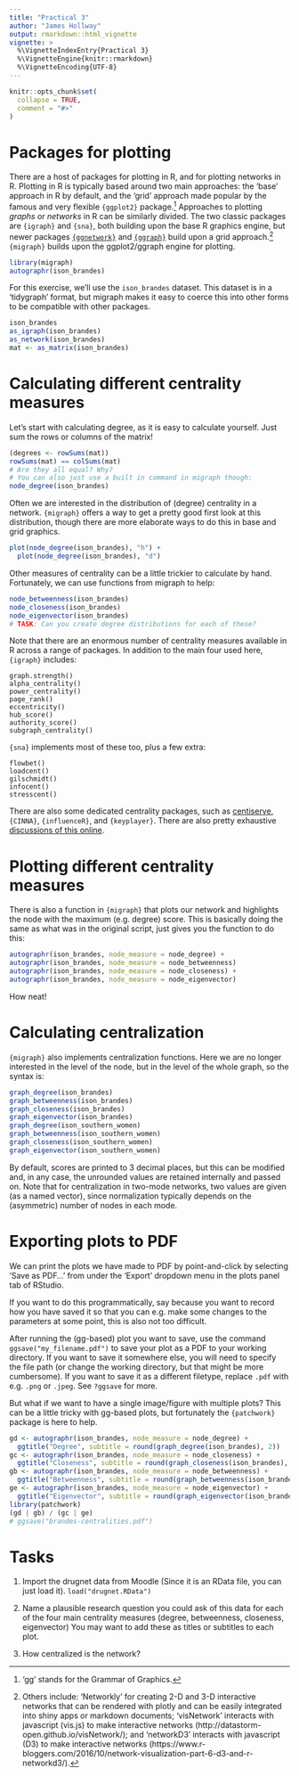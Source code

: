 ```yaml
---
title: "Practical 3"
author: "James Hollway"
output: rmarkdown::html_vignette
vignette: >
  %\VignetteIndexEntry{Practical 3}
  %\VignetteEngine{knitr::rmarkdown}
  %\VignetteEncoding{UTF-8}
---
```


```r
knitr::opts_chunk$set(
  collapse = TRUE,
  comment = "#>"
)
```

# Packages for plotting

There are a host of packages for plotting in R, and for plotting networks in R.
Plotting in R is typically based around two main approaches:
the 'base' approach in R by default,
and the 'grid' approach made popular by the famous and very flexible `{ggplot2}` package.^['gg' stands for the Grammar of Graphics.]
Approaches to plotting _graphs_ or _networks_ in R can be similarly divided.
The two classic packages are `{igraph}` and `{sna}`, both building upon the base R graphics engine,
but newer packages [`{ggnetwork}`](https://www.r-bloggers.com/2016/03/ggnetwork-network-geometries-for-ggplot2/) and 
[`{ggraph}`](https://ggraph.data-imaginist.com/index.html) build upon a grid approach.^[
Others include: 'Networkly' for creating 2-D and 3-D interactive networks
that can be rendered with plotly and can be easily integrated into
shiny apps or markdown documents;
'visNetwork' interacts with javascript (vis.js) to make interactive networks
(http://datastorm-open.github.io/visNetwork/); and
'networkD3' interacts with javascript (D3) to make interactive networks
(https://www.r-bloggers.com/2016/10/network-visualization-part-6-d3-and-r-networkd3/).
]
`{migraph}` builds upon the ggplot2/ggraph engine for plotting.

```r
library(migraph)
autographr(ison_brandes)
```

For this exercise, we'll use the `ison_brandes` dataset.
This dataset is in a 'tidygraph' format, 
but migraph makes it easy to coerce this into other forms
to be compatible with other packages.

```r
ison_brandes
as_igraph(ison_brandes)
as_network(ison_brandes)
mat <- as_matrix(ison_brandes)
```

# Calculating different centrality measures

Let's start with calculating degree, as it is easy to calculate yourself.
Just sum the rows or columns of the matrix!

```r
(degrees <- rowSums(mat))
rowSums(mat) == colSums(mat)
# Are they all equal? Why?
# You can also just use a built in command in migraph though:
node_degree(ison_brandes)
```

Often we are interested in the distribution of (degree) centrality in a network.
`{migraph}` offers a way to get a pretty good first look at this distribution,
though there are more elaborate ways to do this in base and grid graphics.

```r
plot(node_degree(ison_brandes), "h") +
  plot(node_degree(ison_brandes), "d")
```

Other measures of centrality can be a little trickier to calculate by hand.
Fortunately, we can use functions from migraph to help:

```r
node_betweenness(ison_brandes)
node_closeness(ison_brandes)
node_eigenvector(ison_brandes)
# TASK: Can you create degree distributions for each of these?
```

Note that there are an enormous number of centrality measures available
in R across a range of packages.
In addition to the main four used here, `{igraph}` includes:

```
graph.strength()
alpha_centrality()
power_centrality()
page_rank()
eccentricity()
hub_score()
authority_score()
subgraph_centrality()
```

`{sna}` implements most of these too, plus a few extra:

```
flowbet()
loadcent()
gilschmidt()
infocent()
stresscent()
```

There are also some dedicated centrality packages,
such as [centiserve](https://www.centiserver.org/),
`{CINNA}`, `{influenceR}`, and `{keyplayer}`.
There are also pretty exhaustive [discussions of this online](https://www.r-bloggers.com/2018/12/network-centrality-in-r-an-introduction/).

# Plotting different centrality measures

There is also a function in `{migraph}` that
plots our network and highlights the node with the maximum (e.g. degree) score.
This is basically doing the same as what was in the original script,
just gives you the function to do this:

```r
autographr(ison_brandes, node_measure = node_degree) +
autographr(ison_brandes, node_measure = node_betweenness)
autographr(ison_brandes, node_measure = node_closeness) +
autographr(ison_brandes, node_measure = node_eigenvector)
```

How neat!

# Calculating centralization

`{migraph}` also implements centralization functions.
Here we are no longer interested in the level of the node,
but in the level of the whole graph, so the syntax is:

```r
graph_degree(ison_brandes)
graph_betweenness(ison_brandes)
graph_closeness(ison_brandes)
graph_eigenvector(ison_brandes)
graph_degree(ison_southern_women)
graph_betweenness(ison_southern_women)
graph_closeness(ison_southern_women)
graph_eigenvector(ison_southern_women)
```

By default, scores are printed to 3 decimal places,
but this can be modified and, in any case, 
the unrounded values are retained internally and passed on.
Note that for centralization in two-mode networks,
two values are given (as a named vector),
since normalization typically depends on the (asymmetric)
number of nodes in each mode.

# Exporting plots to PDF

We can print the plots we have made to PDF by point-and-click
by selecting 'Save as PDF...' from under the 'Export' dropdown menu
in the plots panel tab of RStudio.

If you want to do this programmatically,
say because you want to record how you have saved it so that you can
e.g. make some changes to the parameters at some point,
this is also not too difficult.

After running the (gg-based) plot you want to save,
use the command `ggsave("my_filename.pdf")` to save your plot
as a PDF to your working directory.
If you want to save it somewhere else, you will need to specify the file path
(or change the working directory, but that might be more cumbersome).
If you want to save it as a different filetype,
replace `.pdf` with e.g. `.png` or `.jpeg`.
See `?ggsave` for more.

But what if we want to have a single image/figure with multiple plots?
This can be a little tricky with gg-based plots,
but fortunately the `{patchwork}` package is here to help.

```r
gd <- autographr(ison_brandes, node_measure = node_degree) + 
  ggtitle("Degree", subtitle = round(graph_degree(ison_brandes), 2))
gc <- autographr(ison_brandes, node_measure = node_closeness) + 
  ggtitle("Closeness", subtitle = round(graph_closeness(ison_brandes), 2))
gb <- autographr(ison_brandes, node_measure = node_betweenness) + 
  ggtitle("Betweenness", subtitle = round(graph_betweenness(ison_brandes), 2))
ge <- autographr(ison_brandes, node_measure = node_eigenvector) + 
  ggtitle("Eigenvector", subtitle = round(graph_eigenvector(ison_brandes), 2))
library(patchwork)
(gd | gb) / (gc | ge)
# ggsave("brandes-centralities.pdf")
```

# Tasks

1. Import the drugnet data from Moodle
(Since it is an RData file, you can just load it).
`load("drugnet.RData")`

2. Name a plausible research question you could ask of this data
for each of the four main centrality measures
(degree, betweenness, closeness, eigenvector)
You may want to add these as titles or subtitles to each plot.

3. How centralized is the network?
